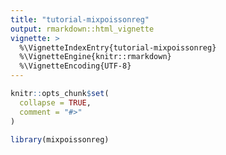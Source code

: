 ```yaml
---
title: "tutorial-mixpoissonreg"
output: rmarkdown::html_vignette
vignette: >
  %\VignetteIndexEntry{tutorial-mixpoissonreg}
  %\VignetteEngine{knitr::rmarkdown}
  %\VignetteEncoding{UTF-8}
---
```


```r
knitr::opts_chunk$set(
  collapse = TRUE,
  comment = "#>"
)
```

```r
library(mixpoissonreg)
```
